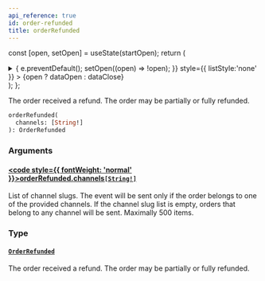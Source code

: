 ```yaml
---
api_reference: true
id: order-refunded
title: orderRefunded
---
```






const [open, setOpen] = useState(startOpen);
return (
<details {...(open ? { open: true } : {})} className="details" style={{ border:'none', boxShadow:'none', background:'var(--ifm-background-color)' }}>
<summary
onClick={(e) => {
e.preventDefault();
setOpen((open) => !open);
}}
style={{ listStyle:'none' }} >
{open ? dataOpen : dataClose}
</summary>
{open && children}
</details>
);
};

The order received a refund. The order may be partially or fully refunded.


<Badge text="Added in Saleor 3.20" class="badge badge--secondary margin-bottom--sm" />


<FeaturePreview />

```graphql
orderRefunded(
  channels: [String!]
): OrderRefunded
```

### Arguments

#### [<code style={{ fontWeight: 'normal' }}>orderRefunded.<b>channels</b></code>](#)<Bullet />[`[String!]`](../../../api-reference/miscellaneous/scalars/string.mdx) <Badge class="badge badge--secondary" text="list"/> <Badge class="badge badge--secondary" text="scalar"/> <Badge class="badge badge--secondary" text="miscellaneous"/>

List of channel slugs. The event will be sent only if the order belongs to one of the provided channels. If the channel slug list is empty, orders that belong to any channel will be sent. Maximally 500 items.

### Type

#### [`OrderRefunded`](../../../api-reference/orders/objects/order-refunded.mdx) <Badge class="badge badge--secondary" text="object"/> <Badge class="badge badge--secondary" text="orders"/>

The order received a refund. The order may be partially or fully refunded.

